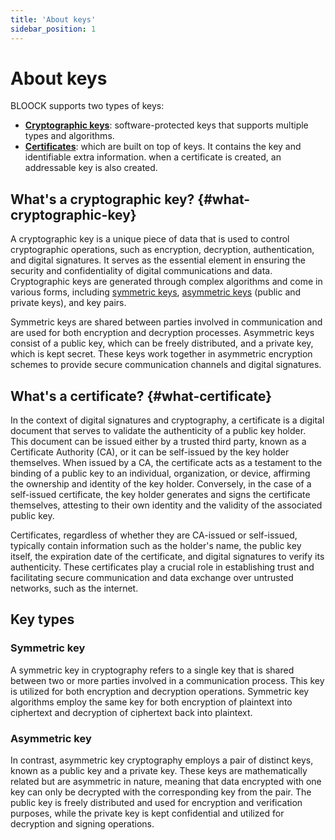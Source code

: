 ```yaml
---
title: 'About keys'
sidebar_position: 1
---
```


# About keys

BLOOCK supports two types of keys:

- **[Cryptographic keys](#what-cryptographic-key)**: software-protected keys that supports multiple types and algorithms.
- **[Certificates](#what-certificate)**: which are built on top of keys. It contains the key and identifiable extra information. when a certificate is created, an addressable key is also created.

## What's a cryptographic key? {#what-cryptographic-key}

A cryptographic key is a unique piece of data that is used to control cryptographic operations, such as encryption, decryption, authentication, and digital signatures. It serves as the essential element in ensuring the security and confidentiality of digital communications and data. Cryptographic keys are generated through complex algorithms and come in various forms, including [symmetric keys](#symmetric-key), [asymmetric keys](#asymmetric-key) (public and private keys), and key pairs.

Symmetric keys are shared between parties involved in communication and are used for both encryption and decryption processes. Asymmetric keys consist of a public key, which can be freely distributed, and a private key, which is kept secret. These keys work together in asymmetric encryption schemes to provide secure communication channels and digital signatures.

## What's a certificate? {#what-certificate}

In the context of digital signatures and cryptography, a certificate is a digital document that serves to validate the authenticity of a public key holder. This document can be issued either by a trusted third party, known as a Certificate Authority (CA), or it can be self-issued by the key holder themselves. When issued by a CA, the certificate acts as a testament to the binding of a public key to an individual, organization, or device, affirming the ownership and identity of the key holder. Conversely, in the case of a self-issued certificate, the key holder generates and signs the certificate themselves, attesting to their own identity and the validity of the associated public key.

Certificates, regardless of whether they are CA-issued or self-issued, typically contain information such as the holder's name, the public key itself, the expiration date of the certificate, and digital signatures to verify its authenticity. These certificates play a crucial role in establishing trust and facilitating secure communication and data exchange over untrusted networks, such as the internet.

## Key types

### Symmetric key

A symmetric key in cryptography refers to a single key that is shared between two or more parties involved in a communication process. This key is utilized for both encryption and decryption operations. Symmetric key algorithms employ the same key for both encryption of plaintext into ciphertext and decryption of ciphertext back into plaintext.

### Asymmetric key

In contrast, asymmetric key cryptography employs a pair of distinct keys, known as a public key and a private key. These keys are mathematically related but are asymmetric in nature, meaning that data encrypted with one key can only be decrypted with the corresponding key from the pair. The public key is freely distributed and used for encryption and verification purposes, while the private key is kept confidential and utilized for decryption and signing operations.
